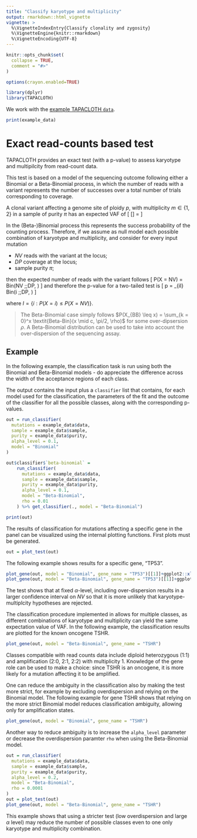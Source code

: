 ```yaml
---
title: "Classify karyotype and multiplicity"
output: rmarkdown::html_vignette
vignette: >
  %\VignetteIndexEntry{Classify clonality and zygosity}
  %\VignetteEngine{knitr::rmarkdown}
  %\VignetteEncoding{UTF-8}
---
```


```r
knitr::opts_chunk$set(
  collapse = TRUE,
  comment = "#>"
)

options(crayon.enabled=TRUE)
```

```r
library(dplyr)
library(TAPACLOTH)
```

We work with the [example TAPACLOTH `data`](TAPACLOTH.html).

```r
print(example_data)
```

# Exact read-counts based test

TAPACLOTH provides an exact test (with a p-value) to assess karyotype and multipilcity from read-count data.

This test is based on a model of the sequencing outcome following either a Binomial or a Beta-Binomial process, in which the number of reads with a variant represents the number of successes over a total number of trials corresponding to coverage. 

A clonal variant affecting a genome site of ploidy $p$, with multiplicity $m \in \{1,2\}$ in a sample of purity $\pi$
has an expected VAF of
\[
\mathbb{E}[\text{VAF}] = \frac{m\pi}{p\pi + 2\left(1-\pi\right)}
\] 

In the (Beta-)Binomial process this represents the success probability of the counting process. Therefore, if we assume as null model each possible combination of karyotype and multiplicity, and consider for every input mutation

- $NV$ reads with the variant at the locus;
- $DP$ coverage at the locus;
- sample purity $\pi$;

then the expected number of reads with the variant follows
\[
P(X = NV) = Bin\left(NV \;\large\mid\;\normalsize DP, \frac{m\pi}{p\pi + 2\left(1-\pi\right)}\right)
\] 
and therefore the p-value for a two-tailed test is
\[
p = \sum_{i\in I} Bin\left(i \;\large\mid\;\normalsize DP, \frac{m\pi}{p\pi + 2\left(1-\pi\right)}\right)
\]

where $I = \left\{i:P(X=i)\leq P(X=NV)\right\}$.

> The Beta-Binomial case simply follows $P(X_{BB} \leq x) = \sum_{k = 0}^x \textit{Beta-Bin}(x \mid c, \pi/2, \rho)$ for some over-dipsersion $\rho$. A Beta-Binomial distribution can be used to take into account the over-dispersion of the sequencing assay. 

## Example 

In the following example, the classification task is run using both the Binomial and Beta-Binomial models - do appreciate the difference across the width of the acceptance regions of each class. 

The output contains the input plus a `classifier` list that contains, for each model
used for the classification, the parameters of
the fit and the outcome of the classifier for all the possible classes,
along with the corresponding p-values.

```r
out = run_classifier(
  mutations = example_data$data,
  sample = example_data$sample,
  purity = example_data$purity,
  alpha_level = 0.1,
  model = "Binomial"
)

out$classifier$`beta-binomial` =
    run_classifier(
      mutations = example_data$data,
      sample = example_data$sample,
      purity = example_data$purity,
      alpha_level = 0.1,
      model = "Beta-Binomial",
      rho = 0.01
    ) %>% get_classifier(., model = "Beta-Binomial")

print(out)
```
The results of classification for mutations affecting a specific gene in the panel 
can be visualized using the internal plotting functions. First plots must be
generated.
```r
out = plot_test(out)
```
The following example shows
results for a specific gene, "TP53".
```r
plot_gene(out, model = "Binomial", gene_name = "TP53")[[1]]+ggplot2::xlim(1,26)
plot_gene(out, model = "Beta-Binomial", gene_name = "TP53")[[1]]+ggplot2::xlim(1,26)
```
The test shows that at fixed $\alpha$-level, including over-dispersion results in 
a larger confidence interval on $NV$ so that it is more unlikely that karyotype-multiplcity 
hypotheses are rejected.

The classification procedure implemented in \code{TAPACLOTH} allows for multiple
classes, as different combinations of karyotype and multiplicity can yield the
same expectation value of VAF. In the following example, the classification results
are plotted for the known oncogene TSHR. 
```r
plot_gene(out, model = "Beta-Binomial", gene_name = "TSHR")
```
Classes compatible with read counts data include diploid heterozygous (1:1) and 
amplification (2:0, 2:1, 2:2) with multiplicity 1. Knowledge of the gene role can
be used to make a choice: since TSHR is an oncogene, it is more likely for a mutation
affecting it to be amplified.

One can reduce the ambiguity in the classification also by making the test more
strict, for example by excluding overdispersion and relying on the Binomial model.
The following example for gene TSHR shows that relying on the more strict Binomial
model reduces classification ambiguity, allowing only for amplification states. 
```r
plot_gene(out, model = "Binomial", gene_name = "TSHR")
```
Another way to reduce ambiguity is to increase the `alpha_level` parameter or 
decrease the overdispersion paramter `rho` when using the Beta-Binomial model.
```r
out = run_classifier(
  mutations = example_data$data,
  sample = example_data$sample,
  purity = example_data$purity,
  alpha_level = 0.2,
  model = "Beta-Binomial",
  rho = 0.0001
)
out = plot_test(out)
plot_gene(out, model = "Beta-Binomial", gene_name = "TSHR")

```
This example shows that using a stricter test (low overdispersion and large $\alpha$ level)
may reduce the number of possible classes even to one only karyotype and multiplicity
combination.
